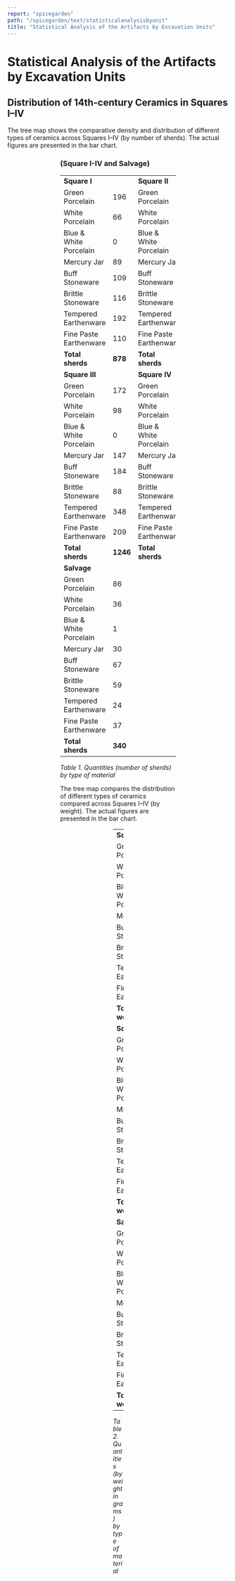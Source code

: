 ```yaml
---
report: "spicegarden"
path: "/spicegarden/text/statisticalanalysisbyunit"
title: "Statistical Analysis of the Artifacts by Excavation Units"
---
```



# Statistical Analysis of the Artifacts by Excavation Units

## Distribution of 14th-century Ceramics in Squares I–IV

The tree map shows the comparative density and distribution of different types of ceramics across Squares I–IV (by number of sherds). The actual figures are presented in the bar chart.

<Figure img="image51.jpg" caption="Figure 32. Quantities (number of sherds) by type of material (Square I–IV)" />

<Figure img="image20.png" caption="Figure 33. Bar chart showing the number of sherds by type of material (Square I–IV) " />

<Figure img={["image22.png","image24.png","image26.png","image28.png","image29.png"]} caption="Figure 34. Proportion (in percentage) of types of ceramics by number of sherds" />

### (Square I-IV and Salvage) 

<table width="100%"><tbody><tr><td colspan="2"><strong>Square I</strong></td><td colspan="2"><strong>Square II</strong></td></tr>
<tr><td>Green Porcelain</td><td>196</td><td>Green Porcelain</td><td>79</td></tr>
<tr><td>White Porcelain</td><td>66</td><td>White Porcelain</td><td>37</td></tr>
<tr><td>Blue & White Porcelain</td><td>0</td><td>Blue & White Porcelain</td><td>0</td></tr>
<tr><td>Mercury Jar</td><td>89</td><td>Mercury Jar</td><td>112</td></tr>
<tr><td>Buff Stoneware</td><td>109</td><td>Buff Stoneware</td><td>76</td></tr>
<tr><td>Brittle Stoneware</td><td>116</td><td>Brittle Stoneware</td><td>49</td></tr>
<tr><td>Tempered Earthenware</td><td>192</td><td>Tempered Earthenware</td><td>472</td></tr>
<tr><td>Fine Paste Earthenware</td><td>110</td><td>Fine Paste Earthenware</td><td>31</td></tr>
<tr><td><strong>Total sherds</strong></td><td><strong>878</strong></td><td><strong>Total sherds</strong></td><td><strong>856</strong></td></tr>
<tr><td colspan="2"><strong>Square III</strong></td><td colspan="2"><strong>Square IV</strong></td></tr>
<tr><td>Green Porcelain</td><td>172</td><td>Green Porcelain</td><td>174</td></tr>
<tr><td>White Porcelain</td><td>98</td><td>White Porcelain</td><td>113</td></tr>
<tr><td>Blue & White Porcelain</td><td>0</td><td>Blue & White Porcelain</td><td>6</td></tr>
<tr><td>Mercury Jar</td><td>147</td><td>Mercury Jar</td><td>124</td></tr>
<tr><td>Buff Stoneware</td><td>184</td><td>Buff Stoneware</td><td>172</td></tr>
<tr><td>Brittle Stoneware</td><td>88</td><td>Brittle Stoneware</td><td>334</td></tr>
<tr><td>Tempered Earthenware</td><td>348</td><td>Tempered Earthenware</td><td>304</td></tr>
<tr><td>Fine Paste Earthenware</td><td>209</td><td>Fine Paste Earthenware</td><td>348</td></tr>
<tr><td><strong>Total sherds</strong></td><td><strong>1246</strong></td><td><strong>Total sherds</strong></td><td><strong>1575</strong></td></tr>
<tr><td colspan="2"><strong>Salvage</strong></td></tr>
<tr><td>Green Porcelain</td><td>86</td></tr>
<tr><td>White Porcelain</td><td>36</td></tr>
<tr><td>Blue & White Porcelain</td><td>1</td></tr>
<tr><td>Mercury Jar</td><td>30</td></tr>
<tr><td>Buff Stoneware</td><td>67</td></tr>
<tr><td>Brittle Stoneware</td><td>59</td></tr>
<tr><td>Tempered Earthenware</td><td>24</td></tr>
<tr><td>Fine Paste Earthenware</td><td>37</td></tr>
<tr><td><strong>Total sherds</strong></td><td><strong>340</strong></td></tr></tbody></table>

_Table 1. Quantities (number of sherds) by type of material_

The tree map compares the distribution of different types of ceramics compared across Squares I–IV (by weight). The actual figures are presented in the bar chart.

<Figure img="image31.jpg" caption="Figure 35. Quantities (weight in grams) by type of material (Square I–IV)" />

<Figure img="image30.png" caption="Figure 36. Bar chart showing weight (in grams) by type of material (Square I–IV)" />

<Figure img={["image3.png","image4.png","image5.png","image6.png","image7.png"]} caption="Figure 37. Proportion (in percentage) of type of ceramics by weight (in grams)" />

<table width="100%"><tbody><tr><td colspan="2"><strong>Square I</strong></td><td colspan="2"><strong>Square II</strong></td></tr>
<tr><td>Green Porcelain</td><td>1496</td><td>Green Porcelain</td><td>895</td></tr>
<tr><td>White Porcelain</td><td>204</td><td>White Porcelain</td><td>923</td></tr>
<tr><td>Blue & White Porcelain</td><td>0</td><td>Blue & White Porcelain</td><td>0</td></tr>
<tr><td>Mercury Jar</td><td>666</td><td>Mercury Jar</td><td>841</td></tr>
<tr><td>Buff Stoneware</td><td>1336</td><td>Buff Stoneware</td><td>1057</td></tr>
<tr><td>Brittle Stoneware</td><td>837</td><td>Brittle Stoneware</td><td>457</td></tr>
<tr><td>Tempered Earthenware</td><td>584.9</td><td>Tempered Earthenware</td><td>1092</td></tr>
<tr><td>Fine Paste Earthenware</td><td>132</td><td>Fine Paste Earthenware</td><td>64</td></tr>
<tr><td><strong>Total weight</strong></td><td><strong>5255.9</strong></td><td><strong>Total weight</strong></td><td><strong>5329</strong></td></tr>
<tr><td colspan="2"><strong>Square III</strong></td><td colspan="2"><strong>Square IV</strong></td></tr>
<tr><td>Green Porcelain</td><td>1473</td><td>Green Porcelain</td><td>2023</td></tr>
<tr><td>White Porcelain</td><td>1060</td><td>White Porcelain</td><td>746.5</td></tr>
<tr><td>Blue & White Porcelain</td><td>0</td><td>Blue & White Porcelain</td><td>29</td></tr>
<tr><td>Mercury Jar</td><td>2348</td><td>Mercury Jar</td><td>1775</td></tr>
<tr><td>Buff Stoneware</td><td>3335</td><td>Buff Stoneware</td><td>3777</td></tr>
<tr><td>Brittle Stoneware</td><td>1113</td><td>Brittle Stoneware</td><td>8368</td></tr>
<tr><td>Tempered Earthenware</td><td>2112.4</td><td>Tempered Earthenware</td><td>1641.9</td></tr>
<tr><td>Fine Paste Earthenware</td><td>303.7</td><td>Fine Paste Earthenware</td><td>579</td></tr>
<tr><td><strong>Total weight</strong></td><td><strong>11745.1</strong></td><td><strong>Total weight</strong></td><td><strong>18939.4</strong></td></tr>
<tr><td colspan="2"><strong>Salvage</strong></td></tr>
<tr><td>Green Porcelain</td><td>1362</td></tr>
<tr><td>White Porcelain</td><td>418</td></tr>
<tr><td>Blue & White Porcelain</td><td>6</td></tr>
<tr><td>Mercury Jar</td><td>728</td></tr>
<tr><td>Buff Stoneware</td><td>1303</td></tr>
<tr><td>Brittle Stoneware</td><td>1038</td></tr>
<tr><td>Tempered Earthenware</td><td>265.9</td></tr>
<tr><td>Fine Paste Earthenware</td><td>64.5</td></tr>
<tr><td><strong>Total weight</strong></td><td><strong>5185.4</strong></td></tr></tbody></table>

_Table 2. Quantities (by weight in grams) by type of material_

